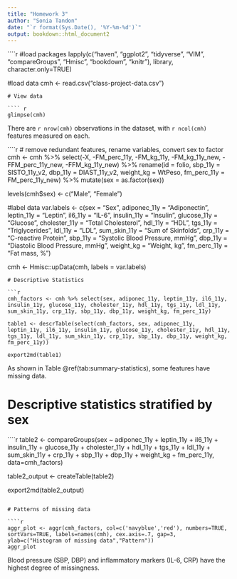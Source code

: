 ```yaml
---
title: "Homework 3"
author: "Sonia Tandon"
date: "`r format(Sys.Date(), '%Y-%m-%d')`"
output: bookdown::html_document2
---
```


````r
#load packages 
lapply(c("haven", "ggplot2", "tidyverse", "VIM", "compareGroups", "Hmisc", "bookdown", "knitr"), library, character.only=TRUE)

#load data 
cmh <- read.csv("class-project-data.csv")
```
# View data 

```` r

glimpse(cmh)
```
There are `r nrow(cmh)` observations in the dataset, with `r ncol(cmh)` features measured on each. 

````r
# remove redundant features, rename variables, convert sex to factor
cmh <- cmh %>% 
	select(-X, -FM_perc_11y, -FM_kg_11y, -FM_kg_11y_new, -FFM_perc_11y_new, -FFM_kg_11y_new) %>%
	rename(id = folio, sbp_11y = SISTO_11y_v2, dbp_11y = DIAST_11y_v2, weight_kg = WtPeso, fm_perc_11y = FM_perc_11y_new) %>% 
	mutate(sex = as.factor(sex)) 

levels(cmh$sex) <- c("Male", "Female")

#label data 
var.labels <- c(sex = "Sex",
				adiponec_11y = "Adiponectin",
				leptin_11y = "Leptin",
				il6_11y = "IL-6",
				insulin_11y = "Insulin",
				glucose_11y = "Glucose",
				cholester_11y = "Total Cholesterol",
				hdl_11y = "HDL",
				tgs_11y = "Triglycerides",
				ldl_11y = "LDL",
				sum_skin_11y = "Sum of Skinfolds",
				crp_11y = "C-reactive Protein",
				sbp_11y = "Systolic Blood Pressure, mmHg",
				dbp_11y = "Diastolic Blood Pressure, mmHg",
				weight_kg = "Weight, kg",
				fm_perc_11y = "Fat mass, %")

cmh <- Hmisc::upData(cmh, labels = var.labels)

```
# Descriptive Statistics

```r
cmh_factors <- cmh %>% select(sex, adiponec_11y, leptin_11y, il6_11y, insulin_11y, glucose_11y, cholester_11y, hdl_11y, tgs_11y, ldl_11y, sum_skin_11y, crp_11y, sbp_11y, dbp_11y, weight_kg, fm_perc_11y)

table1 <- descrTable(select(cmh_factors, sex, adiponec_11y, leptin_11y, il6_11y, insulin_11y, glucose_11y, cholester_11y, hdl_11y, tgs_11y, ldl_11y, sum_skin_11y, crp_11y, sbp_11y, dbp_11y, weight_kg, fm_perc_11y))

export2md(table1)

```
As shown in Table \@ref(tab:summary-statistics), some features have missing data. 

# Descriptive statistics stratified by sex

````r
table2 <- compareGroups(sex ~ adiponec_11y + leptin_11y + il6_11y + insulin_11y + glucose_11y + cholester_11y + hdl_11y + tgs_11y + ldl_11y + sum_skin_11y + crp_11y + sbp_11y + dbp_11y + weight_kg + fm_perc_11y, data=cmh_factors)

table2_output <- createTable(table2)

export2md(table2_output)

```

# Patterns of missing data 

````r
aggr_plot <- aggr(cmh_factors, col=c('navyblue','red'), numbers=TRUE, sortVars=TRUE, labels=names(cmh), cex.axis=.7, gap=3, ylab=c("Histogram of missing data","Pattern"))
aggr_plot

```
Blood pressure (SBP, DBP) and inflammatory markers (IL-6, CRP) have the highest degree of missingness.








